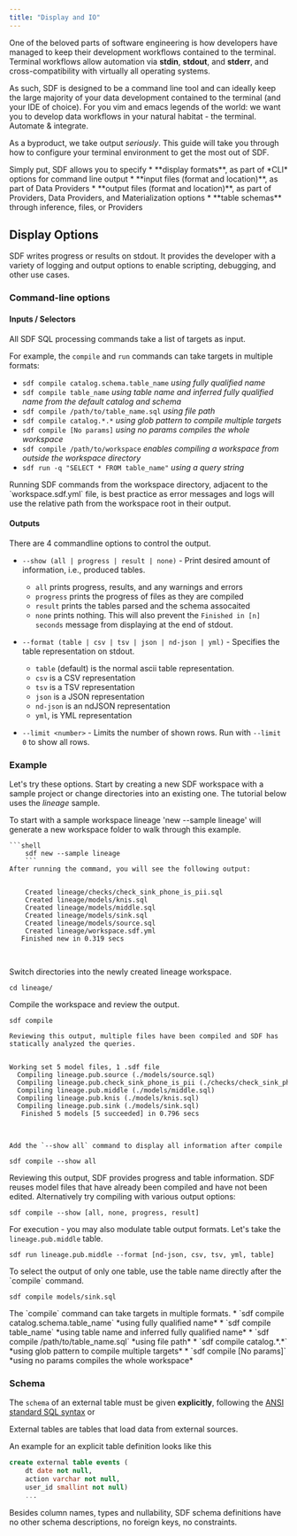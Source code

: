 ```yaml
---
title: "Display and IO"
---
```


One of the beloved parts of software engineering is how developers have managed to keep their development workflows contained to the terminal.
Terminal workflows allow automation via **stdin**, **stdout**, and **stderr**, and cross-compatibility with virtually all operating systems. 

As such, SDF is designed to be a command line tool and can ideally keep the large majority of your data development contained to the terminal (and your IDE of choice). 
For you vim and emacs legends of the world: we want you to develop data workflows in your natural habitat - the terminal. Automate & integrate.

As a byproduct, we take output *seriously*. This guide will take you through how to configure your terminal environment to get the most out of SDF.

<Note>
Simply put, SDF allows you to specify 
* **display formats**, as part of *CLI* options for command line output
* **input files (format and location)**, as part of Data Providers
* **output files (format and location)**, as part of Providers, Data Providers, and Materialization options
* **table schemas** through inference, files, or Providers 
</Note>

## Display Options

SDF writes progress or results on stdout. It provides the developer with a variety of logging and output options to enable scripting, debugging, and other use cases.

### Command-line options 

#### Inputs / Selectors

All SDF SQL processing commands take a list of targets as input.

For example, the `compile` and `run` commands can take targets in multiple formats:
  * `sdf compile catalog.schema.table_name` *using fully qualified name*
  * `sdf compile table_name` *using table name and inferred fully qualified name from the default catalog and schema*
  * `sdf compile /path/to/table_name.sql` *using file path*
  * `sdf compile catalog.*.*`  *using glob pattern to compile multiple targets*
  * `sdf compile [No params]` *using no params compiles the whole workspace*
  * `sdf compile /path/to/workspace` *enables compiling a workspace from outside the workspace directory*
  * `sdf run -q "SELECT * FROM table_name"` *using a query string*

<Tip>
  Running SDF commands from the workspace directory, adjacent to the `workspace.sdf.yml` file, is best practice as error messages and logs will use the relative path from the workspace root in their output.
</Tip>

#### Outputs

There are 4 commandline options to control the output.

- `--show (all | progress | result | none)` - Print desired amount of information, i.e., produced tables.

  - `all` prints progress, results, and any warnings and errors
  - `progress` prints the progress of files as they are compiled
  - `result` prints the tables parsed and the schema assocaited
  - `none` prints nothing. This will also prevent the `Finished in [n] seconds` message from displaying at the end of stdout.

- `--format (table | csv | tsv | json | nd-json | yml)` - Specifies the table representation
  on stdout.

  - `table` (default) is the normal ascii table representation.
  - `csv` is a CSV representation
  - `tsv` is a TSV representation
  - `json` is a JSON representation
  - `nd-json` is an ndJSON representation
  - `yml`, is YML representation

- `--limit <number>` - Limits the number of shown rows. Run with `--limit 0` to show all rows.

### Example

Let's try these options. Start by creating a new SDF workspace with a sample project or change directories into an existing one. The tutorial below uses the *lineage* sample.
<Steps>

  <Step title="Install and setup your workspace">
    To start with a sample workspace lineage 'new --sample lineage' will generate a new workspace folder to walk through this example.
    
    ```shell	
		sdf new --sample lineage
		```
    After running the command, you will see the following output:
    
<div className="bg-[#0F1117] dark:bg-codeblock rounded-xl dark:ring-1 dark:ring-gray-800/50 relative">
<pre style={{ fontFamily: 'monospace', backgroundColor: 'transparent' }} className='language-shell'>
<code className='language-shell'>
&nbsp;&nbsp;&nbsp;&nbsp;Created&nbsp;lineage/checks/check_sink_phone_is_pii.sql
&nbsp;&nbsp;&nbsp;&nbsp;Created&nbsp;lineage/models/knis.sql
&nbsp;&nbsp;&nbsp;&nbsp;Created&nbsp;lineage/models/middle.sql
&nbsp;&nbsp;&nbsp;&nbsp;Created&nbsp;lineage/models/sink.sql
&nbsp;&nbsp;&nbsp;&nbsp;Created&nbsp;lineage/models/source.sql
&nbsp;&nbsp;&nbsp;&nbsp;Created&nbsp;lineage/workspace.sdf.yml
&nbsp;&nbsp;&nbsp;Finished&nbsp;new&nbsp;in&nbsp;0.319&nbsp;secs

</code>
</pre>
</div>
  </Step>

  <Step title="Change Directory">
    Switch directories into the newly created lineage workspace.
    
```shell	
cd lineage/
```
  </Step>

  <Step title="Compile lineage Workspace with --show command">
    Compile the workspace and review the output.
    
```shell	
sdf compile
```
    Reviewing this output, multiple files have been compiled and SDF has statically analyzed the queries.

<div className="bg-[#0F1117] dark:bg-codeblock rounded-xl dark:ring-1 dark:ring-gray-800/50 relative">
<pre style={{ fontFamily: 'monospace', backgroundColor: 'transparent' }} className='language-shell'>
<code className='language-shell'>
Working&nbsp;set&nbsp;5&nbsp;model&nbsp;files,&nbsp;1&nbsp;.sdf&nbsp;file
&nbsp;&nbsp;Compiling&nbsp;lineage.pub.source&nbsp;(./models/source.sql)
&nbsp;&nbsp;Compiling&nbsp;lineage.pub.check_sink_phone_is_pii&nbsp;(./checks/check_sink_phone_is_pii.sql)
&nbsp;&nbsp;Compiling&nbsp;lineage.pub.middle&nbsp;(./models/middle.sql)
&nbsp;&nbsp;Compiling&nbsp;lineage.pub.knis&nbsp;(./models/knis.sql)
&nbsp;&nbsp;Compiling&nbsp;lineage.pub.sink&nbsp;(./models/sink.sql)
&nbsp;&nbsp;&nbsp;Finished&nbsp;5&nbsp;models&nbsp;[5&nbsp;succeeded]&nbsp;in&nbsp;0.796&nbsp;secs

</code>
</pre>
</div>

    Add the `--show all` command to display all information after compile

```shell
sdf compile --show all
```

  Reviewing this output, SDF provides progress and table information. SDF reuses model files that have already been compiled and have not been edited. 
  Alternatively try compiling with various output options:
  ```shell
  sdf compile --show [all, none, progress, result]
  ```

  For execution - you may also modulate table output formats. Let's take the `lineage.pub.middle` table.
  ```shell
  sdf run lineage.pub.middle --format [nd-json, csv, tsv, yml, table]
  ```

  </Step>
  <Step title="Display for Individual Tables">
  To select the output of only one table, use the table name directly after the `compile` command.

  ```shell
  sdf compile models/sink.sql
  ```

  <Note>
      The `compile` command can take targets in multiple formats.
      * `sdf compile catalog.schema.table_name` *using fully qualified name*
      * `sdf compile table_name` *using table name and inferred fully qualified name*
      * `sdf compile /path/to/table_name.sql` *using file path*
      * `sdf compile catalog.*.*`  *using glob pattern to compile multiple targets*
      * `sdf compile [No params]` *using no params compiles the whole workspace*
  </Note>

  </Step>
</Steps>
  
### Schema

The `schema` of an external table must be given **explicitly**, following the [ANSI standard SQL syntax](https://blog.ansi.org/2018/10/sql-standard-iso-iec-9075-2016-ansi-x3-135/) or

<Tip>
  External tables are tables that load data from external sources.
</Tip>

An example for an explicit table definition looks like this

```sql
create external table events (
    dt date not null,
    action varchar not null,
    user_id smallint not null)
    ...
```

Besides column names, types and nullability, SDF schema definitions have no
other schema descriptions, no foreign keys, no constraints.

